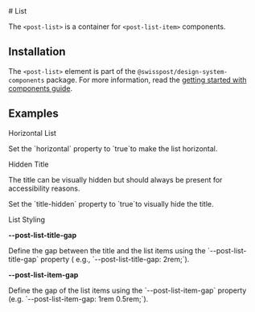 
<Meta of={ListStories} />

<div className="docs-title">
  # List

  <nav>
    <link-design of={JSON.stringify(ListStories)}></link-design>
  </nav>
</div>

The `<post-list>` is a container for `<post-list-item>` components.

<Canvas sourceState="shown" of={ListStories.Default} />

<Controls of={ListStories.Default} />

## Installation

The `<post-list>` element is part of the `@swisspost/design-system-components` package.
For more information, read the [getting started with components guide](/?path=/docs/edfb619b-fda1-4570-bf25-20830303d483--docs).

## Examples

<p className="lead">Horizontal List</p>
<p>Set the `horizontal` property to `true`to make the list horizontal.</p>
<Canvas sourceState="shown" of={ListStories.PostListHorizontal} />

<p className="lead">Hidden Title</p>
<p>The title can be visually hidden but should always be present for accessibility reasons.</p>
<p>Set the `title-hidden` property to `true`to visually hide the title.</p>

<Canvas sourceState="shown" of={ListStories.PostListNoTitle} />

<p className="lead">List Styling</p>

<strong>--post-list-title-gap</strong>
<p>
  Define the gap between the title and the list items using the `--post-list-title-gap` property (
  e.g., `--post-list-title-gap: 2rem;`).
</p>

<strong>--post-list-item-gap</strong>
<p>
  Define the gap of the list items using the `--post-list-item-gap` property (e.g.
  `--post-list-item-gap: 1rem 0.5rem;`).
</p>

<Canvas sourceState="shown" of={ListStories.PostListStyling} />
